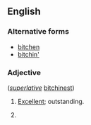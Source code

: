 ==English==

===Alternative forms===
* [[bitchen]]
* [[bitchin']]

===Adjective===
{{head|en|adjective}} (''[[superlative]]'' [[bitchinest]])

# {{context|slang|surfing|lang=en}} [[excellent|Excellent]]; outstanding.
# {{alternative spelling of|bitching}}